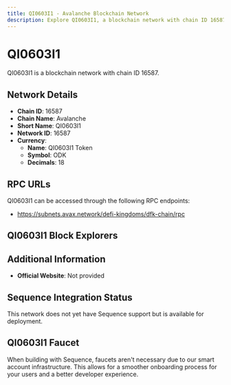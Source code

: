 ```yaml
--- 
title: QI0603I1 - Avalanche Blockchain Network
description: Explore QI0603I1, a blockchain network with chain ID 16587. Learn about its native currency, QI0603I1 Token, and how to interact with the network.
---
```


# QI0603I1

QI0603I1 is a blockchain network with chain ID 16587.

## Network Details

- **Chain ID**: 16587
- **Chain Name**: Avalanche
- **Short Name**: QI0603I1
- **Network ID**: 16587
- **Currency**: 
  - **Name**: QI0603I1 Token
  - **Symbol**: ODK
  - **Decimals**: 18

## RPC URLs

QI0603I1 can be accessed through the following RPC endpoints:

- https://subnets.avax.network/defi-kingdoms/dfk-chain/rpc

## QI0603I1 Block Explorers



## Additional Information

- **Official Website**: Not provided

## Sequence Integration Status

This network does not yet have Sequence support but is available for deployment.

## QI0603I1 Faucet

When building with Sequence, faucets aren't necessary due to our smart account infrastructure. This allows for a smoother onboarding process for your users and a better developer experience.
